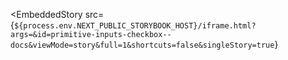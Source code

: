 
<EmbeddedStory
  src={`${process.env.NEXT_PUBLIC_STORYBOOK_HOST}/iframe.html?args=&id=primitive-inputs-checkbox--docs&viewMode=story&full=1&shortcuts=false&singleStory=true`}
></EmbeddedStory>